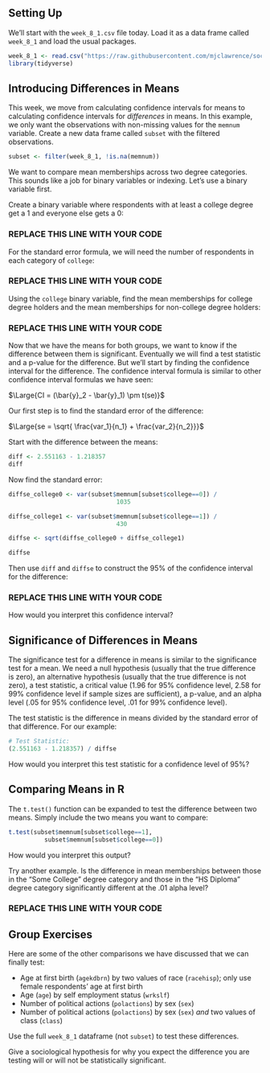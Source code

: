 ## Setting Up

We'll start with the `week_8_1.csv` file today. Load it as a data frame called `week_8_1` and load the usual packages.

```r
week_8_1 <- read.csv("https://raw.githubusercontent.com/mjclawrence/soci385_f21/main/data/week_8_1.csv")
library(tidyverse)
```


## Introducing Differences in Means

This week, we move from calculating confidence intervals for means to calculating confidence intervals for *differences* in means. In this example, we only want the observations with non-missing values for the `memnum` variable. Create a new data frame called `subset` with the filtered observations.


```r
subset <- filter(week_8_1, !is.na(memnum))
```

We want to compare mean memberships across two degree categories. This sounds like a job for binary variables or indexing. Let's use a binary variable first.

Create a binary variable where respondents with at least a college degree get a 1 and everyone else gets a 0:

### REPLACE THIS LINE WITH YOUR CODE

For the standard error formula, we will need the number of respondents in each category of `college`:

### REPLACE THIS LINE WITH YOUR CODE

Using the `college` binary variable, find the mean memberships for college degree holders and the mean memberships for non-college degree holders:

### REPLACE THIS LINE WITH YOUR CODE

Now that we have the means for both groups, we want to know if the difference between them is significant. Eventually we will find a test statistic and a p-value for the difference. But we'll start by finding the confidence interval for the difference. The confidence interval formula is similar to other confidence interval formulas we have seen:

$\Large{CI = (\bar{y}_2 - \bar{y}_1) \pm t(se)}$

Our first step is to find the standard error of the difference:

$\Large{se = \sqrt{ \frac{var_1}{n_1} + \frac{var_2}{n_2}}}$

Start with the difference between the means:

```r
diff <- 2.551163 - 1.218357
diff
```

Now find the standard error:

```r
diffse_college0 <- var(subset$memnum[subset$college==0]) / 
                              1035

diffse_college1 <- var(subset$memnum[subset$college==1]) / 
                              430

diffse <- sqrt(diffse_college0 + diffse_college1)

diffse
```

Then use `diff` and `diffse` to construct the 95% of the confidence interval for the difference:

### REPLACE THIS LINE WITH YOUR CODE


How would you interpret this confidence interval?

## Significance of Differences in Means

The significance test for a difference in means is similar to the significance test for a mean. We need a null hypothesis (usually that the true difference is zero), an alternative hypothesis (usually that the true difference is not zero), a test statistic, a critical value (1.96 for 95% confidence level, 2.58 for 99% confidence level if sample sizes are sufficient), a p-value, and an alpha level (.05 for 95% confidence level, .01 for 99% confidence level).

The test statistic is the difference in means divided by the standard error of that difference. For our example:

```r

# Test Statistic:
(2.551163 - 1.218357) / diffse
```

How would you interpret this test statistic for a confidence level of 95%?


## Comparing Means in R

The `t.test()` function can be expanded to test the difference between two means. Simply include the two means you want to compare:

```r
t.test(subset$memnum[subset$college==1], 
          subset$memnum[subset$college==0])
```

How would you interpret this output?

Try another example. Is the difference in mean memberships between those in the "Some College" degree category and those in the "HS Diploma" degree category significantly different at the .01 alpha level?

### REPLACE THIS LINE WITH YOUR CODE



## Group Exercises

Here are some of the other comparisons we have discussed that we can finally test:

- Age at first birth (`agekdbrn`) by two values of race (`racehisp`); only use female respondents' age at first birth
- Age (`age`) by self employment status (`wrkslf`)
- Number of political actions (`polactions`) by sex (`sex`)
- Number of political actions (`polactions`) by sex (`sex`) *and* two values of class (`class`)


Use the full `week_8_1` dataframe (not `subset`) to test these differences.

Give a sociological hypothesis for why you expect the difference you are testing will or will not be statistically significant.
